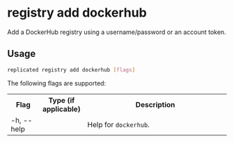 
# registry add dockerhub

Add a DockerHub registry using a username/password or an account token.

## Usage

```bash
replicated registry add dockerhub [flags]
```
The following flags are supported:

<table>
  <tr>
    <th width="15%">Flag</th>
    <th width="15%">Type (if applicable)</th>
    <th width="70%">Description</th>
  </tr>
  <App/>
  <AuthType/>
  <tr>
    <td>-h, --help</td>
    <td></td>
    <td>Help for <code>dockerhub</code>.</td>
  </tr>
  <Password/>
  <PasswordStdin/>
  <SkipValidation/>
  <Token/>
  <TokenStdin/>
  <Username/>
</table>
